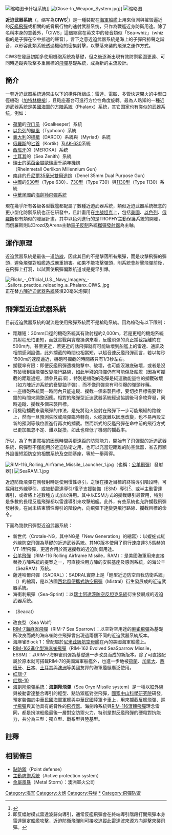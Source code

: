 {{Copy edit|time=2021-04-25T15:44:05+00:00}}
{{noteTA
|T=zh:近迫武器系統;zh-tw:近程防禦武器系统;
|1=zh:近迫武器系統;zh-tw:近程防禦武器系统;
|2=zh-hans:密集阵; zh-hant:方陣;
|3=zh-hans:守门员; zh-hant:門將;
|4=zh:主战坦克; zh-tw:主力戰車;
}}
[[File:Palma_CIWS_at_Caspian_Cup-2015.jpg|缩略图]]卡什坦系統]]
[[File:Close-In_Weapon_System.jpg|thumb]]]]
[[File:Sea_Wolf_Firing_MOD_45150337.jpg|缩略图]]

'''近迫武器系統'''（{{Lang-en|Close-In Weapon System}}，缩写為'''CIWS'''<ref>{{cite book|last1=Friedman|first1=Norman|title=The Naval Institute guide to world naval weapons systems, 1991/92|date=1991|publisher=Naval Institute Press|location=Annapolis, MD|isbn=0870212885|url=https://books.google.ca/books/about/The_Naval_Institute_Guide_to_World_Naval.html?id=1-cdAQAACAAJ&redir_esc=y|accessdate=13 February 2017|archive-url=https://web.archive.org/web/20170214102024/https://books.google.ca/books/about/The_Naval_Institute_Guide_to_World_Naval.html?id=1-cdAQAACAAJ&redir_esc=y|archive-date=14 February 2017}}</ref>）是一種裝配在[[海軍|海軍]][[軍艦|船艦]]上用來偵測與摧毀逼近的[[反艦飛彈|反艦飛彈]]或相關的威脅飛行物的速射武器系统，只作為戰艦近身防衛用途。除了名稱本身的意義外，「CIWS」這個縮寫在英文中的發音類似「Sea-whiz」（whiz指的是子彈在空中掠過的聲音），言下之意近迫武器系統是海上的子彈飛掠聲之諧音，以形容此類系統透過機砲的密集射擊，以擊落來襲的飛彈之運作方式。

CIWS在發展初期多使用機砲系統為基礎，但之後逐漸出現有效防禦範圍更遠、可同時追蹤與攻擊多重目標的[[飛彈|飛彈]]基礎系統，成為新的主流設計。

== 簡介 ==
一套近迫武器系統通常由以下的構件所組成：雷達、電腦、多管快速開火的中型口徑機砲（[[加特林機槍|加特林機槍]]），且砲座基台可進行方位性角度旋轉。最為人熟知的一種近迫武器系統是[[美國海軍|美國海軍]]的[[方陣近迫武器系統|方陣系統]]（Phalanx）系統，其它国家也有类似的武器系统，例如：
* [[荷蘭|荷蘭]]的[[守門員近迫武器系統|守门员]]（Goalkeeper）系統
* [[以色列|以色列]]的[[拉斐爾颱風武器站|颱風]]（Typhoon）系統
* [[義大利|義大利]]的[[標槍式近迫武器系統|標槍]]（DARDO）系統與{{link-en|米利亞德|Myriad CIWS}}（Myriad）系統
* [[俄羅斯|俄羅斯]]的[[匕首近迫武器系統|匕首]]（Kortik）及[[AK-630近迫武器系統|AK-630]]系統
* [[西班牙|西班牙]]的{{link-en|梅洛卡|Meroka CIWS}}（MEROKA）系统
* [[土耳其|土耳其]]的{{link-en|海天頂|Sea Zenith}}（Sea Zenith）系統
* [[瑞士|瑞士]]的[[萊茵金屬歐瑞康千禧年機炮|萊茵金屬歐瑞康千禧年機炮]]（Rheinmetall Oerlikon Millennium Gun）
* [[南非|南非]]的[[丹尼爾35毫米雙用途炮|丹尼爾35毫米雙用途炮]]（Denel 35mm Dual Purpose Gun）
* [[中華人民共和國|中國]]的[[H/PJ-13型6管30毫米舰炮|630型]]（Type 630）、[[H/PJ-12型7管30毫米舰炮|730型]]（Type 730）與[[H/PJ-11型11管30毫米舰炮|1130型]]（Type 1130）系統
* [[中華民國|中華民國]]的[[海劍羚飛彈系統|海劍羚飛彈系統]]
現在幾乎所有各級各型戰艦都配屬了數種近迫武器系統，類似近迫武器系統概念的更小型化防禦系統也正在研發中，且計畫用在[[主战坦克|主战坦克]]上，包括[[美國|美國]]、[[以色列|以色列]]、[[俄羅斯|俄羅斯]]都有類似的發展計畫，其中以色列進行的是TROPHY主動保護系統的開發，而俄羅斯則以Drozd及Arena主動[[電子反制|電子反制]]系統[[榴彈發射器|榴彈發射器]]為主軸。

== 運作原理 ==
近迫武器系統是最後一道[[防線|防線]]，因此其目的不是擊落所有飛彈，而是攻擊飛彈的彈頭，避免飛彈對船艦造成嚴重損害。如果不能攻擊彈頭，則系統會射擊飛彈前後，在飛彈上打洞，以試圖使飛彈偏離航道或是提早引爆。

[[File:Flickr_-_Official_U.S._Navy_Imagery_-_Sailors_practice_reloading_a_Phalanx_CIWS..jpg|thumb]]正在替[[方陣近迫武器系統|方陣近迫武器系統]]裝填20毫米炮彈]]

== 飛彈型近迫武器系統 ==
目前近迫武器系統的潮流是使用飛彈系統而不是槍砲系統。因為槍砲有以下限制：

* 距離短：30mm口徑的機砲系統其有效射程約2,000m，若是更輕的機炮系統其射程恐怕更短，而就實戰與實際操演來看，反艦飛彈的真正攔截距離約在500m內，甚至更近，若更近的話飛彈就有可能破壞到船艦上的雷達、通訊及相關感測設備，此外攔截的時間也相當短，以超音速反艦飛彈而言，若以每秒1500m的速度逼近，機砲可攔截的時間將只有1/3秒左右。
* 攔截率有限：即便反艦飛彈遭機砲擊中、破壞，也可能沒澈底破壞，或者是沒有破壞到讓飛彈改變飛行路線，如此半殘的飛彈仍有可能傷及船艦（因為可攔截的距離過短，請參見前項），特別是機砲的砲彈是純運動能量性的攔截破壞（如方陣近迫系統的衰變鈾子彈），而不像飛彈具有可引爆的彈頭炸藥。
* 一座機砲系統同一時間內只能追蹤、攔截一個來襲目標，要切換目標需要1秒鐘的時間來調整因應。相對的飛彈型近迫武器系統經過協調後可多枚齊發，同時追蹤、攔截多個來襲目標。
* 用機砲攔截來襲飛彈的作法，是先將砲火發射在飛彈下一步可能飛經的路線上，然而一旦預測失敗或飛彈臨時轉向，火砲就難以因應改變，也不易再設立新的預測等候位置進行再次的攔截。然而新式的反艦飛彈在命中前的飛行方式已更加飄忽不定、難以捉摸，如此也降低了機砲的攔截率。

所以，為了有更寬裕的因應時間與更遠距的防禦能力，開始有了飛彈型的近迫武器系統，飛彈型不僅能用於近迫防衛之用，也可以充當短距離的防空武器，省去再額外設置短距防空的相關系統及空間基座，等於一舉兩得。

[[File:RIM-116_Rolling_Airframe_Missile_Launcher_1.jpg|thumb]]（也稱：[[公羊_(飛彈)|公羊飛彈]]）發射器]]
[[File:SeaRAM_1.jpg|thumb]]

近迫防衛飛彈在剛發射時是使用慣性導引，之後在接近目標的終端導引階段時，可採用紅外線導引、或被動雷達導引/電子支援裝備（ESM）導引<ref>即反幅射模式雷達波歸向導引，通常反艦飛彈會在終端導引階段打開飛彈本身雷達鎖定船艦攻擊，近迫防衛飛彈則可接收追蹤此雷達波來源方向迎擊來襲飛彈。</ref>、或半主動雷達導引，或者將上述數種方式加以併用。其中以ESM方式的攔截導引最管用，特別是多數的長程反艦飛彈都以雷達導引來攻擊船艦。此外，有些系統也允許攔截飛彈發射後，在尚未結束慣性導引的階段內，向飛彈下達變更飛行路線、攔截目標的命令。

下面為幾款飛彈型近迫武器系統：
* 新世代{{link-fr|蝮蛇飛彈|Crotale (missile)}}（Crotale-NG，其中NG是「New Generation」的縮寫）：以蝮蛇式紅外線防空飛彈為基礎的近迫武器系統。其NG版本使用了飛行速度達3.5馬赫的VT-1型飛彈，更適合用於高速攔截的近迫防衛用途。
* [[RIM-116滾體飛彈|公羊飛彈]]（RIM-116 Rolling Airframe Missile，RAM）：是美國海軍用來直接替換方陣系統的提案之一，可直接沿用方陣的安裝基座及感測系統，的海公羊（SeaRAM）系統。
* 薩達哈爾飛彈（SADRAL）：SADRAL實際上是「輕型近迫防空自我防衛系統」（{{lang-fr|Système d'Auto-défense Rapprochée Anti-aérienne Léger}}）的縮寫，是以法國[[西北風便攜式防空飛彈|西北風便攜式防空飛彈]]（Mistral）衍生發展成的近迫武器系統。
* 海衝刺飛彈（Sea-Sprint）：以[[瑞士|瑞士]][[阿達茨防空反坦克系統|阿達茨防空反坦克系統]]衍生發展成的近迫武器系統。
* {{link-en|海貓飛彈|Seacat (missile)}}（Seacat）
* 改良型{{link-en|海狼飛彈|Sea Wolf (missile)}}（Sea Wolf）
* [[RIM-7海麻雀导弹|RIM-7海麻雀飛彈]]（RIM-7 Sea Sparrow）：以空對空用途的[[AIM-7麻雀飛彈|麻雀飛彈]]為基礎所改良而成的海麻雀防空飛彈曾出現過兩個不同的近迫武器系統版本。
* 海麻雀Block 1：曾配屬於[[尼米茲級航空母艦|尼米茲級航空母艦]]在內的美國海軍船艦上。
* [[RIM-162导弹|RIM-162進化型海麻雀飛彈]]（RIM-162 Evolved SeaSparrow Missile，ESSM）：以RIM-7海麻雀飛彈為基礎進一步改良而成的新版本。除了可直接配屬於原本就可搭載RIM-7的美國海軍船艦外，也進一步地被[[荷蘭|荷蘭]]、[[加拿大|加拿大]]、[[西班牙|西班牙]]、[[日本|日本]]、[[土耳其|土耳其]]與[[澳洲|澳洲]]等美國友邦的海軍艦艇廣泛使用。
* [[红旗-7防空导弹|红旗-7]]
* [[红旗-10防空导弹|红旗-10]]
* [[海劍羚飛彈系統|海劍羚飛彈系統]]：'''海劍羚飛彈'''（Sea Oryx Missile system）是一種以[[紅外線導引|紅外線]]與被動雷達整合導引的輕型、點防禦艦對空飛彈，[[國家中山科學研究院|國家中山科學研究院]]研發，預定裝備於[[中華民國海軍|中華民國海軍]][[軍艦|軍艦]]與[[中華民國陸軍|中華民國陸軍]]卡車上，用來攔截[[反艦飛彈|反艦飛彈]]、[[巡弋飛彈|巡弋飛彈]]與其他具有威脅性的[[飛行器|飛行器]]。海劍羚系統與[[RIM-116滾體飛彈|RIM-116滾體飛彈]]理念雷同，都是扮演船艦最後一層對空防禦火力，特別是對反艦飛彈的硬殺對抗能力，共分為三型：獨立型、戰系型與陸基型。

==註釋==
{{reflist}}

== 相關條目 ==
* [[點防禦|點防禦]]（Point defense）
* [[主動防禦系統|主動防禦系統]]（Active protection system）
* [[金屬風暴|金屬風暴]]（Metal Storm）：澳洲軍火公司

[[Category:海军|Category:海军]]
[[Category:火炮|Category:火炮]]
[[Category:导弹|Category:导弹]]
[[Category:近迫武器系統|*]]
[[Category:飛彈防禦|Category:飛彈防禦]]